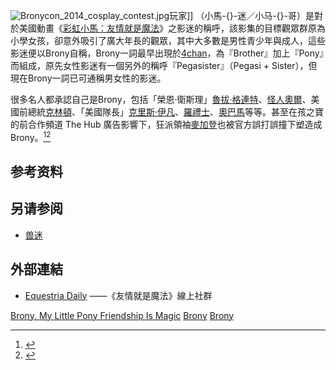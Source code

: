 {{Expand English|ga=yes|date=2017年4月}}
{{noteTA
|G1=MLP
|G2=Transformers
}}
[[File:Bronycon_2014_cosplay_contest.jpg|thumb]]玩家]]
'''{{lang|en|Brony}}'''（小馬-{}-迷／小马-{}-哥）是對於美國動畫《[[彩虹小馬：友情就是魔法|彩虹小馬：友情就是魔法]]》之影迷的稱呼，該影集的目標觀眾群原為小學女孩，卻意外吸引了廣大年長的觀眾，其中大多數是男性青少年與成人，這些影迷便以Brony自稱，Brony一詞最早出現於[[4chan|4chan]]，為『Brother』加上『Pony』而組成，原先女性影迷有一個另外的稱呼『Pegasister』（Pegasi + Sister），但現在Brony一詞已可通稱男女性的影迷。

很多名人都承認自己是Brony，包括「榮恩·衛斯理」[[魯伯特·葛林|魯拔·格連特]]、[[「怪人奧爾」揚科維奇|怪人奧爾]]、美國前總統[[比尔·克林顿|克林頓]]、「美國隊長」[[克里斯·伊凡|克里斯·伊凡]]、[[羅禮士|羅禮士]]、[[奧巴馬|奧巴馬]]等等。甚至在孩之寶的前合作頻道 The Hub 廣告影響下，狂派領袖[[麥加登|麥加登]]也被官方誤打誤撞下塑造成Brony。<ref>{{cite web|url=https://www.youtube.com/watch?v=rKjBViIt-y8|title=The Hub Summer Promo|first=|last=Dike|date=2011-06-03|publisher=|via=YouTube|access-date=2017-08-11|archive-date=2022-05-15|archive-url=https://web.archive.org/web/20220515133508/https://www.youtube.com/watch?v=rKjBViIt-y8}}</ref><ref>{{cite web|url=https://www.youtube.com/watch?v=vZEL1hda9K8|title=Megatron's Favorite Song/Transformers Prime Takeover (Promo) - The Hub|first=|last=Hub Network|date=2012-11-01|publisher=|via=YouTube|access-date=2017-08-11|archive-date=2021-06-29|archive-url=https://web.archive.org/web/20210629004757/https://www.youtube.com/watch?v=vZEL1hda9K8}}</ref>

==参考资料==
{{Reflist}}

== 另请参阅 ==
* [[兽迷|兽迷]]

== 外部連結 ==
* [http://www.equestriadaily.com/ Equestria Daily] {{Wayback|url=http://www.equestriadaily.com/ |date=20210324010607 }}——《友情就是魔法》線上社群

{{My Little Pony: Friendship Is Magic}}
{{My Little Pony}}
{{爱好者}}
{{DEFAULTSORT:My Little Pony: Friendship Is Magic影迷}}

[[Category:彩虹小馬：友情就是魔法|Brony, My Little Pony Friendship Is Magic]]
[[Category:次文化|Brony]]
[[Category:迷文化|Brony]]

{{文化小作品}}